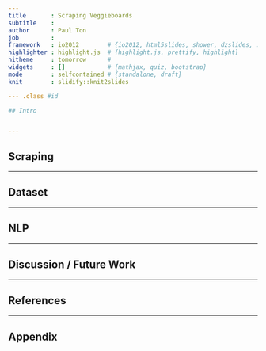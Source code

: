 ```yaml
---
title       : Scraping Veggieboards
subtitle    : 
author      : Paul Ton
job         : 
framework   : io2012        # {io2012, html5slides, shower, dzslides, ...}
highlighter : highlight.js  # {highlight.js, prettify, highlight}
hitheme     : tomorrow      # 
widgets     : []            # {mathjax, quiz, bootstrap}
mode        : selfcontained # {standalone, draft}
knit        : slidify::knit2slides

--- .class #id 

## Intro


---
```


## Scraping


---

## Dataset

---

## NLP

---

## Discussion / Future Work

---

## References

---

## Appendix
